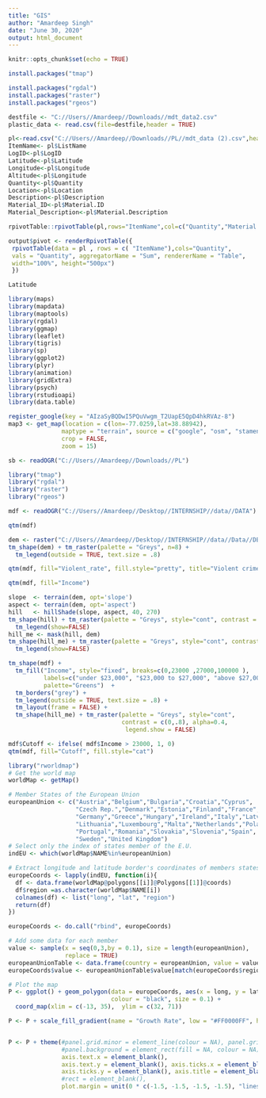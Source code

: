 ---
title: "GIS"
author: "Amardeep Singh"
date: "June 30, 2020"
output: html_document
---

```{r setup, include=FALSE}
knitr::opts_chunk$set(echo = TRUE)
```
```{r}
install.packages("tmap")
```
```{r}
install.packages("rgdal")
install.packages("raster")
install.packages("rgeos")
```
```{r}
destfile <- "C://Users//Amardeep//Downloads//mdt_data2.csv"
plastic_data <- read.csv(file=destfile,header = TRUE)
```
```{r}
pl<-read.csv("C://Users//Amardeep//Downloads//PL//mdt_data (2).csv",header = TRUE)
ItemName<- pl$ListName
LogID<-pl$LogID
Latitude<-pl$Latitude
Longitude<-pl$Longitude
Altitude<-pl$Longitude
Quantity<-pl$Quantity
Location<-pl$Location
Description<-pl$Description
Material_ID<-pl$Material.ID
Material_Description<-pl$Material.Description
```
```{r}
rpivotTable::rpivotTable(pl,rows="ItemName",col=c("Quantity","Material.Description"))
```
```{r}
output$pivot <- renderRpivotTable({
 rpivotTable(data = pl , rows = c( "ItemName"),cols="Quantity",
 vals = "Quantity", aggregatorName = "Sum", rendererName = "Table",
 width="100%", height="500px")
 })

```
```{r}
Latitude
```
```{r}
library(maps) 
library(mapdata) 
library(maptools)
library(rgdal)
library(ggmap)
library(leaflet)
library(tigris)
library(sp)
library(ggplot2)
library(plyr)
library(animation)
library(gridExtra)
library(psych)
library(rstudioapi)
library(data.table)
```
```{r}
register_google(key = "AIzaSyBQDwI5PQuVwgm_T2UapE5QpD4hkRVAz-8")
map3 <- get_map(location = c(lon=-77.0259,lat=38.88942),
               maptype = "terrain", source = c("google", "osm", "stamen"),
               crop = FALSE,
               zoom = 15)
```
```{r}
sb <- readOGR("C://Users//Amardeep//Downloads//PL")
```
```{r}
library("tmap")
library("rgdal")
library("raster")
library("rgeos")
```
```{r}
mdf <- readOGR("C://Users//Amardeep//Desktop//INTERNSHIP//data//DATA")
```
```{r}
qtm(mdf)
```
```{r}
dem <- raster("C://Users//Amardeep//Desktop//INTERNSHIP//data//Data//DEM.img")
tm_shape(dem) + tm_raster(palette = "Greys", n=8) +
  tm_legend(outside = TRUE, text.size = .8)
```
```{r}
qtm(mdf, fill="Violent_rate", fill.style="pretty", title="Violent crimes \nper 100,000", legend.outside=TRUE)

```
```{r}
qtm(mdf, fill="Income")

```
```{r}
slope  <- terrain(dem, opt='slope')
aspect <- terrain(dem, opt='aspect')
hill   <- hillShade(slope, aspect, 40, 270)
tm_shape(hill) + tm_raster(palette = "Greys", style="cont", contrast = c(0,.8)) +
  tm_legend(show=FALSE) 
hill_me <- mask(hill, dem)
tm_shape(hill_me) + tm_raster(palette = "Greys", style="cont", contrast = c(0,.8)) +
  tm_legend(show=FALSE) 
```
```{r}
tm_shape(mdf) + 
  tm_fill("Income", style="fixed", breaks=c(0,23000 ,27000,100000 ),
          labels=c("under $23,000", "$23,000 to $27,000", "above $27,000"),
          palette="Greens")  +
  tm_borders("grey") +
  tm_legend(outside = TRUE, text.size = .8) +
  tm_layout(frame = FALSE) +
  tm_shape(hill_me) + tm_raster(palette = "Greys", style="cont", 
                                contrast = c(0,.8), alpha=0.4, 
                                 legend.show = FALSE) 
```
```{r}
mdf$Cutoff <- ifelse( mdf$Income > 23000, 1, 0)
qtm(mdf, fill="Cutoff", fill.style="cat")
```
```{r}
library("rworldmap")
# Get the world map
worldMap <- getMap()

# Member States of the European Union
europeanUnion <- c("Austria","Belgium","Bulgaria","Croatia","Cyprus",
                   "Czech Rep.","Denmark","Estonia","Finland","France",
                   "Germany","Greece","Hungary","Ireland","Italy","Latvia",
                   "Lithuania","Luxembourg","Malta","Netherlands","Poland",
                   "Portugal","Romania","Slovakia","Slovenia","Spain",
                   "Sweden","United Kingdom")
# Select only the index of states member of the E.U.
indEU <- which(worldMap$NAME%in%europeanUnion)

```
```{r}
# Extract longitude and latitude border's coordinates of members states of E.U. 
europeCoords <- lapply(indEU, function(i){
  df <- data.frame(worldMap@polygons[[i]]@Polygons[[1]]@coords)
  df$region =as.character(worldMap$NAME[i])
  colnames(df) <- list("long", "lat", "region")
  return(df)
})

europeCoords <- do.call("rbind", europeCoords)
```
```{r}
# Add some data for each member
value <- sample(x = seq(0,3,by = 0.1), size = length(europeanUnion),
                replace = TRUE)
europeanUnionTable <- data.frame(country = europeanUnion, value = value)
europeCoords$value <- europeanUnionTable$value[match(europeCoords$region,europeanUnionTable$country)]
```
```{r}
# Plot the map
P <- ggplot() + geom_polygon(data = europeCoords, aes(x = long, y = lat, group = region, fill = value),
                             colour = "black", size = 0.1) +
  coord_map(xlim = c(-13, 35),  ylim = c(32, 71))

P <- P + scale_fill_gradient(name = "Growth Rate", low = "#FF0000FF", high = "#FFFF00FF", na.value = "grey50")


P <- P + theme(#panel.grid.minor = element_line(colour = NA), panel.grid.minor = element_line(colour = NA),
               #panel.background = element_rect(fill = NA, colour = NA),
               axis.text.x = element_blank(),
               axis.text.y = element_blank(), axis.ticks.x = element_blank(),
               axis.ticks.y = element_blank(), axis.title = element_blank(),
               #rect = element_blank(),
               plot.margin = unit(0 * c(-1.5, -1.5, -1.5, -1.5), "lines"))
```
